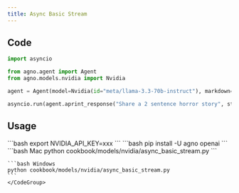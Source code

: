 ```yaml
---
title: Async Basic Stream
---
```


## Code

```python cookbook/models/nvidia/async_basic_stream.py
import asyncio

from agno.agent import Agent
from agno.models.nvidia import Nvidia

agent = Agent(model=Nvidia(id="meta/llama-3.3-70b-instruct"), markdown=True)

asyncio.run(agent.aprint_response("Share a 2 sentence horror story", stream=True))

```

## Usage

<Steps>
  <Snippet file="create-venv-step.mdx" />

  <Step title="Set your API key">
    ```bash
    export NVIDIA_API_KEY=xxx
    ```
  </Step>

  <Step title="Install libraries">
    ```bash
    pip install -U agno openai
    ```
  </Step>

  <Step title="Run Agent">
    <CodeGroup>
    ```bash Mac
    python cookbook/models/nvidia/async_basic_stream.py
    ```

    ```bash Windows
    python cookbook/models/nvidia/async_basic_stream.py
    ```
    </CodeGroup>
  </Step>
</Steps>
